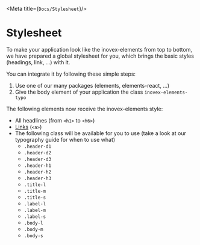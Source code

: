 
<Meta title={`Docs/Stylesheet`}/>

# Stylesheet
To make your application look like the inovex-elements from top to bottom,
we have prepared a global stylesheet for you, which brings the basic styles (headings, link, ...) with it.

You can integrate it by following these simple steps:
1. Use one of our many packages (elements, elements-react, ...)
2. Give the body element of your application the class `inovex-elements-typo`

The following elements now receive the inovex-elements style:
- All headlines (from `<h1>` to `<h6>`)
- [Links](/docs/docs-styleguide-typography) (`<a>`)
- The following class will be available for you to use (take a look at our typography guide for when to use what)
  - `.header-d1`
  - `.header-d2`
  - `.header-d3`
  - `.header-h1`
  - `.header-h2`
  - `.header-h3`
  - `.title-l`
  - `.title-m`
  - `.title-s`
  - `.label-l`
  - `.label-m`
  - `.label-s`
  - `.body-l`
  - `.body-m`
  - `.body-s`


